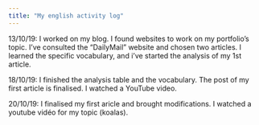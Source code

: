 ```yaml
---
title: "My english activity log"
---
```


13/10/19: I worked on my blog. I found websites to work on my portfolio's topic. I've consulted the "DailyMail" website and chosen two articles. 
I learned the specific vocabulary, and i've started the analysis of my 1st article.

18/10/19: I finished the analysis table and the vocabulary. The post of my first article is finalised. I watched a YouTube video. 

20/10/19: I finalised my first aricle and brought modifications. 
I watched a youtube vidéo for my topic (koalas).

